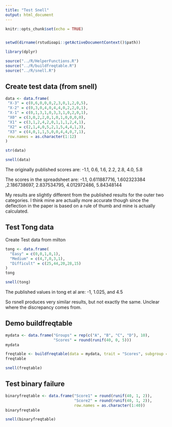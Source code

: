 ```yaml
---
title: "Test Snell"
output: html_document
---
```


```r
knitr::opts_chunk$set(echo = TRUE)


setwd(dirname(rstudioapi::getActiveDocumentContext()$path))

library(dplyr)

source("../R/HelperFunctions.R")
source("../R/buildfreqtable.R")
source("../R/snell.R")
```


## Create test data (from snell)
```r

data <- data.frame(
 "X-3" = c(0,6,0,0,0,2,3,0,1,2,0,5),
 "X-2" = c(0,3,0,4,0,4,4,0,2,2,0,1),
 "X-1" = c(0,1,3,1,0,3,3,1,0,2,0,1),
 "X0" = c(3,0,2,2,0,1,0,1,0,0,0,0),
 "X1" = c(3,1,2,4,2,0,1,1,1,2,4,1),
 "X2" = c(2,1,4,0,5,2,1,5,4,4,1,3),
 "X3" = c(4,0,1,1,5,0,0,4,4,0,7,1),
 row.names = as.character(1:12)
)

str(data)
```





```r
snell(data)
```
The originally published scores are:
-1.1, 0.6, 1.6, 2.2, 2.8, 4.0, 5.8

The scores in the spreadsheet are:
-1.1, 0.611887716, 1.602323384 ,2.186738697, 2.837534795, 4.012972486, 5.84348144

My results are slightly different from the published results for the outer two categories. I think mine are actually more accurate though since the deflection in the paper is based on a rule of thumb and mine is actually calculated.


## Test Tong data
Create Test data from milton
```r
tong <- data.frame(
  "Easy" = c(0,0,1,0,1),
  "Medium" = c(4,7,0,3,1),
  "Difficult" = c(25,44,20,28,15)
)
tong
```


```r
snell(tong)
```
The published values in tong et al are:
-1, 1.025, and 4.5

So rsnell produces very similar results, but not exactly the same. Unclear where
the discrepancy comes from.


## Demo buildfreqtable
```r
mydata <- data.frame("Groups" = rep(c("A", "B", "C", "D"), 10),
                     "Scores" = round(runif(40, 0, 5)))
mydata
```

```r
freqtable <- buildfreqtable(data = mydata, trait = "Scores", subgroup = "Groups")
freqtable
```

```r
snell(freqtable)
```



## Test binary failure
```r
binaryfreqtable <- data.frame("Score1" = round(runif(40, 1, 2)),
                              "Score2" = round(runif(40, 1, 2)),
                              row.names = as.character(1:40))
binaryfreqtable

snell(binaryfreqtable)
```



